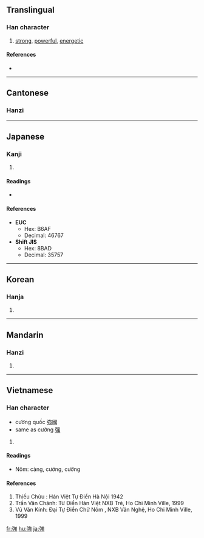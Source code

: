 {{see|强|彊}}
==Translingual==

===Han character===
{{Han char|rn=57|rad=弓|as=08|sn=11|four=1323<sub>6</sub>|canj=弓戈中戈 (NILI)|ids=⿰[[弓]][[𧈧]]}}

# [[strong]], [[powerful]], [[energetic]]

====References====
* {{Han ref|kx=0359.230|dkj=09815|hdz=20999.070|uh=5F37|ud=24375|bh=B16A|bd=45418}}

----

==Cantonese==

===Hanzi===
{{yue-hanzi|sim=强|jyut=[[goeng6]], [[koeng4]], [[koeng5]]|y=[[geung6]], [[keung4]], [[keung5]]}}

----

==Japanese==

===Kanji===
{{ja-kanji|grade=2|rs=弓08}}

# {{defn|Japanese}}

====Readings====
* {{ja-readings|on=[[きょう]] (kyō), [[ごう]] (gō)|kun=[[つよい]] (tsuyoi), [[しいる]] (shiiru), [[つよまる]] (tsuyomaru)}}

====References====
* '''EUC'''
** Hex: B6AF
** Decimal: 46767
* '''Shift JIS'''
** Hex: 8BAD
** Decimal: 35757

----

==Korean==

===Hanja===
{{ko-hanja|hangeul=강|eumhun=|rv=gang|mr=kang|y=kang}}

# {{defn|Korean}}

----

==Mandarin==

===Hanzi===
{{cmn-hanzi|sim=强|pin=[[jiàng]] ([[jiang4]]), [[qiáng]] ([[qiang2]]), [[qiǎng]] ([[qiang3]])|wg=chiang<sup>4</sup>, ch'iang<sup>2</sup>, ch'iang<sup>3</sup>}}

# {{defn|Mandarin}}

----

==Vietnamese==

===Han character===

{{vi-hantu|cường, cưỡng}}
* cường quốc  強國
* same as cường [[强]]

# {{defn|Vietnamese}}
====Readings====
* Nôm: càng, cường, cưỡng
====References====
#Thiều Chửu : Hán Việt Tự Điển  Hà Nội 1942
#Trần Văn Chánh: Từ Điển Hán Việt NXB Trẻ, Ho Chi Minh Ville, 1999
#Vũ Văn Kính: Đại Tự Điển Chữ Nôm , NXB Văn Nghệ, Ho Chi Minh Ville, 1999

[[fr:強]]
[[hu:強]]
[[ja:強]]